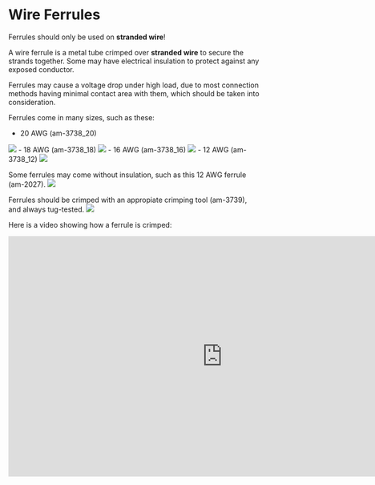 
# Wire Ferrules

<Callout type="warning" emoji="⚠️">Ferrules should only be used on **stranded wire**!</Callout>

A wire ferrule is a metal tube crimped over **stranded wire** to secure the strands together.
Some may have electrical insulation to protect against any exposed conductor.

<Callout type="info" emoji="ℹ️">Ferrules may cause a voltage drop under high load, due to most connection methods having minimal contact area with them, which should be taken into consideration.</Callout>

Ferrules come in many sizes, such as these:
- 20 AWG (am-3738_20)
<Image src="/electrical/20awg-ferrule.jpg" width={150} height={150} />
- 18 AWG (am-3738_18)
<Image src="/electrical/18awg-ferrule.jpg" width={150} height={150} />
- 16 AWG (am-3738_16)
<Image src="/electrical/16awg-ferrule.jpg" width={150} height={150} />
- 12 AWG (am-3738_12)
<Image src="/electrical/12awg-ferrule.jpg" width={150} height={150} />

Some ferrules may come without insulation, such as this 12 AWG ferrule (am-2027).
<Image src="/electrical/12awg-ferrule-noinsolate.jpg" width={150} height={150} />

Ferrules should be crimped with an appropiate crimping tool (am-3739), and always tug-tested.
<Image src="/electrical/ferrulecrimptool.jpg" width={300} height={300} />

Here is a video showing how a ferrule is crimped:

<iframe width="854" height="480" src="https://www.youtube.com/embed/bJk0mzaATI4?start=90" title="YouTube video player" frameBorder="0" allow="accelerometer; autoplay; clipboard-write; encrypted-media; gyroscope; picture-in-picture; web-share" referrerPolicy="strict-origin-when-cross-origin" allowFullScreen></iframe>
